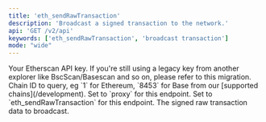 ```yaml
---
title: 'eth_sendRawTransaction'
description: 'Broadcast a signed transaction to the network.'
api: 'GET /v2/api'
keywords: ['eth_sendRawTransaction', 'broadcast transaction']
mode: "wide"
---
```



  <ParamField query="apikey" type="string">
    Your Etherscan API key. If you're still using a legacy key from another explorer like BscScan/Basescan and so on, please refer to this migration.
  </ParamField>
  <ParamField query="chainid" type="string" default="1">
    Chain ID to query, eg `1` for Ethereum, `8453` for Base from our [supported chains](/development).
  </ParamField>
  <ParamField query="module" type="string" default="proxy">
    Set to `proxy` for this endpoint.
  </ParamField>
  <ParamField query="action" type="string" default="eth_sendRawTransaction">
    Set to `eth_sendRawTransaction` for this endpoint.
  </ParamField>
  <ParamField query="hex" type="string" default="0xf904808000831cfde080">
    The signed raw transaction data to broadcast.
  </ParamField>
